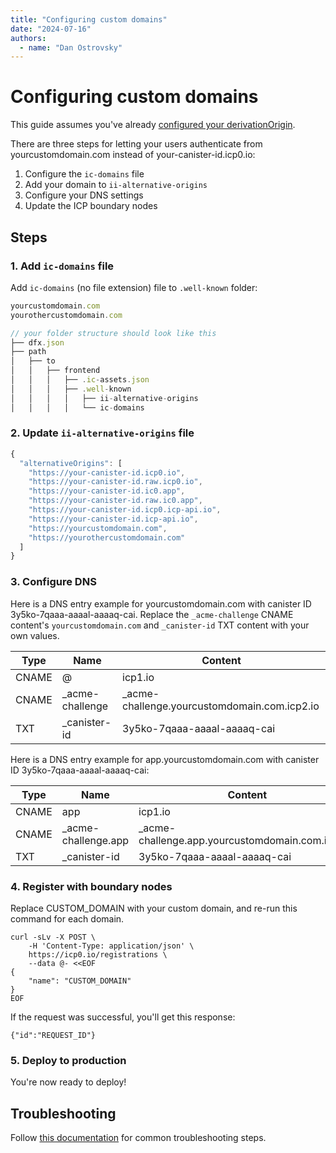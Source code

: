 ```yaml
---
title: "Configuring custom domains"
date: "2024-07-16"
authors:
  - name: "Dan Ostrovsky"
---
```


# Configuring custom domains

This guide assumes you've already
[configured your derivationOrigin](./deploying-to-production#derivationorigin-steps).

There are three steps for letting your users authenticate from yourcustomdomain.com instead of
your-canister-id.icp0.io:

1. Configure the `ic-domains` file
2. Add your domain to `ii-alternative-origins`
3. Configure your DNS settings
4. Update the ICP boundary nodes

## Steps

### 1. Add `ic-domains` file

Add `ic-domains` (no file extension) file to `.well-known` folder:

```typescript
yourcustomdomain.com
yourothercustomdomain.com
```

```typescript
// your folder structure should look like this
├── dfx.json
├── path
│   ├── to
│   │   ├── frontend
│   │   │   ├── .ic-assets.json
│   │   │   ├── .well-known
│   │   │   │   ├── ii-alternative-origins
│   │   │   │   └── ic-domains
```

### 2. Update `ii-alternative-origins` file

```typescript
{
  "alternativeOrigins": [
    "https://your-canister-id.icp0.io",
    "https://your-canister-id.raw.icp0.io",
    "https://your-canister-id.ic0.app",
    "https://your-canister-id.raw.ic0.app",
    "https://your-canister-id.icp0.icp-api.io",
    "https://your-canister-id.icp-api.io",
    "https://yourcustomdomain.com",
    "https://yourothercustomdomain.com"
  ]
}
```

### 3. Configure DNS

Here is a DNS entry example for yourcustomdomain.com with canister ID 3y5ko-7qaaa-aaaal-aaaaq-cai.
Replace the `_acme-challenge` CNAME content's `yourcustomdomain.com` and `_canister-id` TXT content
with your own values.

| Type  | Name             | Content                                       |
| ----- | ---------------- | --------------------------------------------- |
| CNAME | @                | icp1.io                                       |
| CNAME | \_acme-challenge | \_acme-challenge.yourcustomdomain.com.icp2.io |
| TXT   | \_canister-id    | 3y5ko-7qaaa-aaaal-aaaaq-cai                   |

Here is a DNS entry example for app.yourcustomdomain.com with canister ID
3y5ko-7qaaa-aaaal-aaaaq-cai:

| Type  | Name                 | Content                                           |
| ----- | -------------------- | ------------------------------------------------- |
| CNAME | app                  | icp1.io                                           |
| CNAME | \_acme-challenge.app | \_acme-challenge.app.yourcustomdomain.com.icp2.io |
| TXT   | \_canister-id        | 3y5ko-7qaaa-aaaal-aaaaq-cai                       |

### 4. Register with boundary nodes

Replace CUSTOM_DOMAIN with your custom domain, and re-run this command for each domain.

```
curl -sLv -X POST \
    -H 'Content-Type: application/json' \
    https://icp0.io/registrations \
    --data @- <<EOF
{
    "name": "CUSTOM_DOMAIN"
}
EOF
```

If the request was successful, you'll get this response:

```
{"id":"REQUEST_ID"}
```

### 5. Deploy to production

You're now ready to deploy!

## Troubleshooting

Follow
[this documentation](https://internetcomputer.org/docs/current/developer-docs/web-apps/custom-domains/using-custom-domains)
for common troubleshooting steps.
